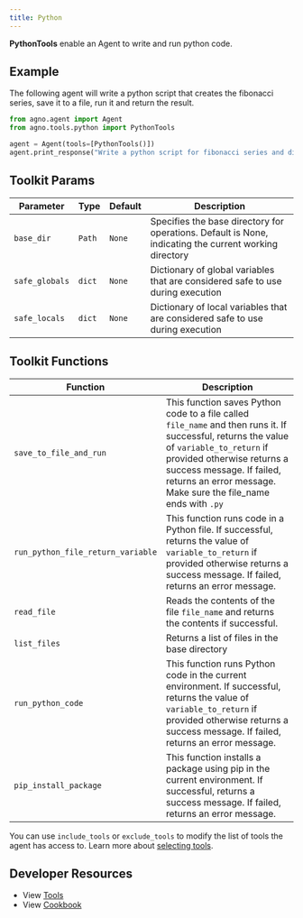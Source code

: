 ```yaml
---
title: Python
---
```


**PythonTools** enable an Agent to write and run python code.

## Example

The following agent will write a python script that creates the fibonacci series, save it to a file, run it and return the result.

```python cookbook/tools/python_tools.py
from agno.agent import Agent
from agno.tools.python import PythonTools

agent = Agent(tools=[PythonTools()])
agent.print_response("Write a python script for fibonacci series and display the result till the 10th number")
```

## Toolkit Params

| Parameter      | Type   | Default | Description                                                                                            |
| -------------- | ------ | ------- | ------------------------------------------------------------------------------------------------------ |
| `base_dir`     | `Path` | `None`  | Specifies the base directory for operations. Default is None, indicating the current working directory |
| `safe_globals` | `dict` | `None`  | Dictionary of global variables that are considered safe to use during execution                        |
| `safe_locals`  | `dict` | `None`  | Dictionary of local variables that are considered safe to use during execution                         |

## Toolkit Functions

| Function                          | Description                                                                                                                                                                                                                                                           |
| --------------------------------- | --------------------------------------------------------------------------------------------------------------------------------------------------------------------------------------------------------------------------------------------------------------------- |
| `save_to_file_and_run`            | This function saves Python code to a file called `file_name` and then runs it. If successful, returns the value of `variable_to_return` if provided otherwise returns a success message. If failed, returns an error message. Make sure the file_name ends with `.py` |
| `run_python_file_return_variable` | This function runs code in a Python file. If successful, returns the value of `variable_to_return` if provided otherwise returns a success message. If failed, returns an error message.                                                                              |
| `read_file`                       | Reads the contents of the file `file_name` and returns the contents if successful.                                                                                                                                                                                    |
| `list_files`                      | Returns a list of files in the base directory                                                                                                                                                                                                                         |
| `run_python_code`                 | This function runs Python code in the current environment. If successful, returns the value of `variable_to_return` if provided otherwise returns a success message. If failed, returns an error message.                                                             |
| `pip_install_package`             | This function installs a package using pip in the current environment. If successful, returns a success message. If failed, returns an error message.                                                                                                                 |

You can use `include_tools` or `exclude_tools` to modify the list of tools the agent has access to. Learn more about [selecting tools](/concepts/tools/selecting-tools).

## Developer Resources

- View [Tools](https://github.com/agno-agi/agno/blob/main/libs/agno/agno/tools/python.py)
- View [Cookbook](https://github.com/agno-agi/agno/tree/v2.0/cookbook/tools/python_tools.py)

